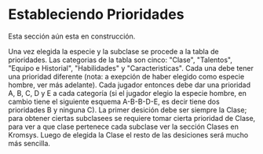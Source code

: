 
# Estableciendo Prioridades

<Callout type="warning" emoji="⚠️">Esta sección aún esta en construcción.</Callout>

Una vez elegida la especie y la subclase se procede a la tabla de prioridades. Las categorias de la tabla son cinco: "Clase", "Talentos", "Equipo e Historial", "Habilidades" y "Caracteristicas". Cada una debe tener una prioridad diferente (nota: a exepción de haber elegido como especie hombre, ver más adelante). Cada jugador entonces debe dar una prioridad A, B, C, D y E a cada categoría (si el jugador elegio la especie hombre, en cambio tiene el siguiente esquema A-B-B-D-E, es decir tiene dos prioridades B y ninguna C).
La primer desición debe ser siempre la Clase; para obtener ciertas subclasees se requiere tomar cierta prioridad de Clase, para ver a que clase pertenece cada subclase ver la sección Clases en Kromsys. Luego de elegida la Clase el resto de las desiciones será mucho más sencilla.
